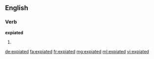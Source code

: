 ==English==

===Verb===
'''expiated'''

# {{past of|expiate}}

[[de:expiated]]
[[fa:expiated]]
[[fr:expiated]]
[[mg:expiated]]
[[ml:expiated]]
[[vi:expiated]]